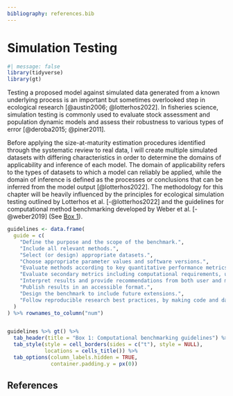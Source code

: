 ```yaml
---
bibliography: references.bib
---
```


# Simulation Testing

```r
#| message: false
library(tidyverse)
library(gt)
```

Testing a proposed model against simulated data generated from a known underlying process is an important but sometimes overlooked step in ecological research [@austin2006; @lotterhos2022]. In fisheries science, simulation testing is commonly used to evaluate stock assessment and population dynamic models and assess their robustness to various types of error [@deroba2015; @piner2011].

Before applying the size-at-maturity estimation procedures identified through the systematic review to real data, I will create multiple simulated datasets with differing characteristics in order to determine the domains of applicability and inference of each model. The domain of applicability refers to the types of datasets to which a model can reliably be applied, while the domain of inference is defined as the processes or conclusions that can be inferred from the model output [@lotterhos2022]. The methodology for this chapter will be heavily influenced by the principles for ecological simulation testing outlined by Lotterhos et al. [-@lotterhos2022] and the guidelines for computational method benchmarking developed by Weber et al. [-@weber2019] (See [Box 1](#box1)).

::: {#box1 .box}
```r

guidelines <- data.frame(
  guide = c(
    "Define the purpose and the scope of the benchmark.",
    "Include all relevant methods.",
    "Select (or design) appropriate datasets.",
    "Choose appropriate parameter values and software versions.",
    "Evaluate methods according to key quantitative performance metrics.",
    "Evaluate secondary metrics including computational requirements, user-friendliness, installation procedures, and documentation quality.",
    "Interpret results and provide recommendations from both user and method developer perspectives.",
    "Publish results in an accessible format.",
    "Design the benchmark to include future extensions.",
    "Follow reproducible research best practices, by making code and data publicly available."
  )
) %>% rownames_to_column("num")


guidelines %>% gt() %>%
  tab_header(title = "Box 1: Computational benchmarking guidelines") %>%
  tab_style(style = cell_borders(sides = c("t"), style = NULL),
            locations = cells_title()) %>% 
  tab_options(column_labels.hidden = TRUE,
              container.padding.y = px(0))

```
:::



## References {.unnumbered}